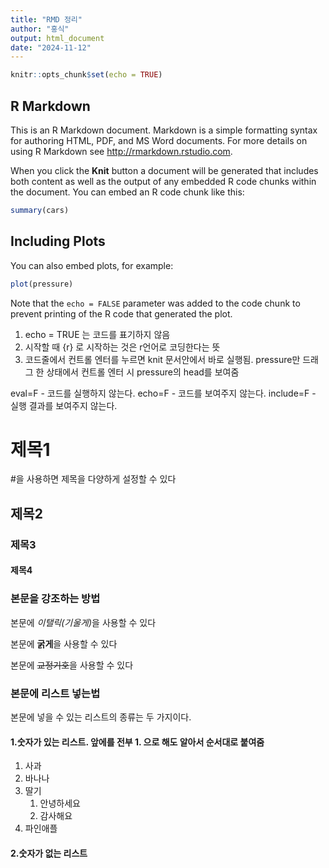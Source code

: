 ```yaml
---
title: "RMD 정리"
author: "홍식"
output: html_document
date: "2024-11-12"
---
```


```r
knitr::opts_chunk$set(echo = TRUE)
```

## R Markdown

This is an R Markdown document. Markdown is a simple formatting syntax for authoring HTML, PDF, and MS Word documents. For more details on using R Markdown see <http://rmarkdown.rstudio.com>.

When you click the **Knit** button a document will be generated that includes both content as well as the output of any embedded R code chunks within the document. You can embed an R code chunk like this:

```r
summary(cars)
```

## Including Plots

You can also embed plots, for example:

```r
plot(pressure)
```

Note that the `echo = FALSE` parameter was added to the code chunk to prevent printing of the R code that generated the plot.

1. echo = TRUE 는 코드를 표기하지 않음
1. 시작할 때 {r} 로 시작하는 것은 r언어로 코딩한다는 뜻
1. 코드줄에서 컨트롤 엔터를 누르면 knit 문서안에서 바로 실행됨. pressure만 드래그 한 상태에서 컨트롤 엔터 시 pressure의 head를 보여줌

eval=F - 코드를 실행하지 않는다.
echo=F - 코드를 보여주지 않는다.
include=F - 실행 결과를 보여주지 않는다.


# 제목1
#을 사용하면 제목을 다양하게 설정할 수 있다

## 제목2 
### 제목3
#### 제목4


### 본문을 강조하는 방법
본문에 *이탤릭(기울게)*을 사용할 수 있다

본문에 **굵게**을 사용할 수 있다

본문에 ~~교정기호~~을 사용할 수 있다


### 본문에 리스트 넣는법
본문에 넣을 수 있는 리스트의 종류는 두 가지이다.

#### 1.**숫자가 있는 리스트**. 앞에를 전부 1. 으로 해도 알아서 순서대로 붙여줌

1. 사과
1. 바나나
1. 딸기
   1. 안녕하세요
   1. 감사해요
1. 파인애플

#### 2.**숫자가 없는 리스트**


